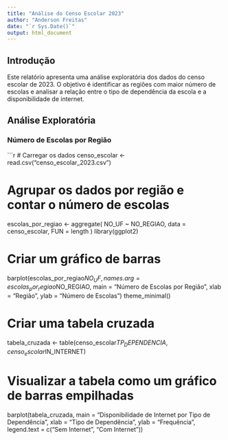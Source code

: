 ```yaml
---
title: "Análise do Censo Escolar 2023"
author: "Anderson Freitas"
date: "`r Sys.Date()`"
output: html_document
---
```


## Introdução

Este relatório apresenta uma análise exploratória dos dados do censo escolar de 2023. O objetivo é identificar as regiões com maior número de escolas e analisar a relação entre o tipo de dependência da escola e a disponibilidade de internet.

## Análise Exploratória

### Número de Escolas por Região

```r
# Carregar os dados
censo_escolar <- read.csv("censo_escolar_2023.csv")

# Agrupar os dados por região e contar o número de escolas
escolas_por_regiao <- aggregate(
  NO_UF ~ NO_REGIAO, 
  data = censo_escolar, 
  FUN = length
)
library(ggplot2)

# Criar um gráfico de barras
barplot(escolas_por_regiao$NO_UF, names.arg = escolas_por_regiao$NO_REGIAO,
        main = "Número de Escolas por Região",
        xlab = "Região", ylab = "Número de Escolas")
  theme_minimal()

# Criar uma tabela cruzada
tabela_cruzada <- table(censo_escolar$TP_DEPENDENCIA, censo_escolar$IN_INTERNET)

# Visualizar a tabela como um gráfico de barras empilhadas
barplot(tabela_cruzada,
        main = "Disponibilidade de Internet por Tipo de Dependência",
        xlab = "Tipo de Dependência", ylab = "Frequência",
        legend.text = c("Sem Internet", "Com Internet"))